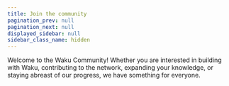 ```yaml
---
title: Join the community
pagination_prev: null
pagination_next: null
displayed_sidebar: null
sidebar_class_name: hidden
---
```



<Box top={24} bottom={24}>
  Welcome to the Waku Community! Whether you are interested in building with Waku, contributing to the network, expanding your knowledge, or staying abreast of our progress, we have something for everyone.
</Box>

<Box top={56} bottom={56}>
  <Grid xs={{ cols: 1, gap: '1rem' }} md={{ cols: 2 }}>
    <Grid.Item xs={1}>
      <SocialCard
        href='https://twitter.com/waku_org'
        logoSrcDark="/icons/x.svg"  
        description='Follow us on X'
      />
    </Grid.Item>
    <Grid.Item xs={1}>
      <SocialCard
        href='https://discord.waku.org'
        logoSrcDark="/icons/discord-white.svg"
        description='Join the community on Discord'
      />
    </Grid.Item>
    <Grid.Item xs={1}>
      <SocialCard
        href='https://t.me/waku_org'
        logoSrcDark="/icons/telegram-white.svg"
        description='Jump in the conversation on Telegram'
      />
    </Grid.Item>
    <Grid.Item xs={1}>
      <SocialCard
        href="https://forum.vac.dev/"
        logoSrcDark="/vac.svg"
        description="Share your thoughts on the latest research on the Vac research forum"
      />
    </Grid.Item>
    <Grid.Item xs={1}>
      <SocialCard
        href="https://github.com/waku-org/bounties/issues"
        logoSrcDark="/github-mark-white.svg"
        description="Work on an open bounty"
      />
    </Grid.Item>
  </Grid>
</Box>

<GithubChallenges
  challengesData={challengesData}
/>